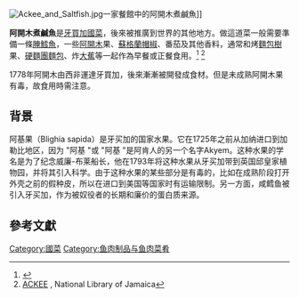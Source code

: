 [[File:Ackee_and_Saltfish.jpg|thumb]]一家餐館中的阿開木煮鹹魚]]

'''阿開木煮鹹魚'''是[[牙買加|牙買加]][[國家代表食物|國菜]]，後來被推廣到世界的其他地方。做這道菜一般需要準備一條[[腌鱈魚|腌鱈魚]]，一些[[阿開木|阿開木]]果、[[蘇格蘭帽椒|蘇格蘭帽椒]]、番茄及其他香料，通常和烤[[麵包樹|麵包樹]]果、[[硬麵團麵包|硬麵團麵包]]、炸[[大蕉|大蕉]]等一起作為早餐或正餐食用。<ref>{{Cite web |url=http://www.jis.gov.jm/special_sections/Independence/symbols.html |title=National Symbols |access-date=2013-07-07 |archive-date=2011-10-28 |archive-url=https://web.archive.org/web/20111028013030/http://www.jis.gov.jm/special_sections/Independence/symbols.html |dead-url=yes }}</ref> <ref>[http://www.nlj.gov.jm/FeastingontheHeritage/ackee.htm ACKEE] {{webarchive|url=https://web.archive.org/web/20120424224704/http://www.nlj.gov.jm/FeastingontheHeritage/ackee.htm |date=2012-04-24 }}, National Library of Jamaica</ref>

1778年阿開木由西非運達牙買加，後來漸漸被開發成食材。但是未成熟阿開木果有毒，故食用時需注意。

==背景==

阿基果（Blighia sapida）是牙买加的国家水果。它在1725年之前从加纳进口到加勒比地区，因为 "阿基 "或 "阿基 "是阿肯人的另一个名字Akyem。这种水果的学名是为了纪念威廉-布莱船长，他在1793年将这种水果从牙买加带到英国邱皇家植物园，并将其引入科学。由于这种水果的某些部分是有毒的，比如在成熟阶段打开外壳之前的假种皮，所以在进口到美国等国家时有运输限制。另一方面，咸鳕鱼被引入牙买加，作为被奴役者的长期和廉价的蛋白质来源。

==參考文獻==
{{Reflist}}

{{DEFAULTSORT:Ackee And Saltfish}}
[[Category:國菜|Category:國菜]]
[[Category:鱼肉制品与鱼肉菜肴|Category:鱼肉制品与鱼肉菜肴]]

{{Jamaica-stub}}